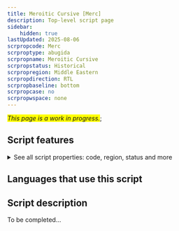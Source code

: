 ```yaml
---
title: Meroitic Cursive [Merc]
description: Top-level script page
sidebar:
    hidden: true
lastUpdated: 2025-08-06
scrpropcode: Merc
scrproptype: abugida
scrpropname: Meroitic Cursive
scrpropstatus: Historical
scrpropregion: Middle Eastern
scrpropdirection: RTL
scrpropbaseline: bottom
scrpropcase: no
scrpropwspace: none
---
```


<span style='background-color:yellow'>_This page is a work in progress._</span>;


## Script features

<details>
<summary> See all script properties: code, region, status and more</summary>
<ScriptInfo />
</details>

## Languages that use this script

<WsList script='Merc' wsMax='5' />

## Script description

To be completed...

